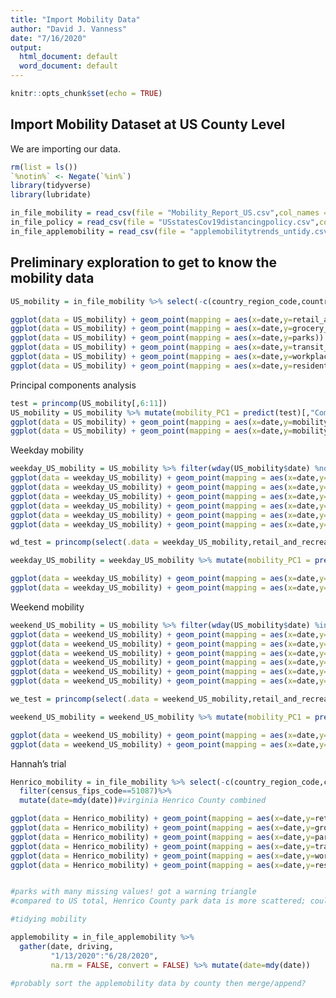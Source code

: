 ---
title: "Import Mobility Data"
author: "David J. Vanness"
date: "7/16/2020"
output:
  html_document: default
  word_document: default
---

```{r setup, include=FALSE}
knitr::opts_chunk$set(echo = TRUE)
```

## Import Mobility Dataset at US County Level

We are importing our data.

```{r include=FALSE}
rm(list = ls())
`%notin%` <- Negate(`%in%`)
library(tidyverse)
library(lubridate)

in_file_mobility = read_csv(file = "Mobility_Report_US.csv",col_names = TRUE, col_types = NULL)
in_file_policy = read_csv(file = "USstatesCov19distancingpolicy.csv",col_names = TRUE,col_types = NULL)
in_file_applemobility = read_csv(file = "applemobilitytrends_untidy.csv",col_names = TRUE,col_types = NULL)

```

## Preliminary exploration to get to know the mobility data

```{r}

US_mobility = in_file_mobility %>% select(-c(country_region_code,country_region)) %>% filter(is.na(iso_3166_2_code)&is.na(census_fips_code)) %>% mutate(date=mdy(date))#US combined

ggplot(data = US_mobility) + geom_point(mapping = aes(x=date,y=retail_and_recreation))
ggplot(data = US_mobility) + geom_point(mapping = aes(x=date,y=grocery_and_pharmacy))
ggplot(data = US_mobility) + geom_point(mapping = aes(x=date,y=parks))
ggplot(data = US_mobility) + geom_point(mapping = aes(x=date,y=transit_stations))
ggplot(data = US_mobility) + geom_point(mapping = aes(x=date,y=workplaces))
ggplot(data = US_mobility) + geom_point(mapping = aes(x=date,y=residential))
```

Principal components analysis

```{r}
test = princomp(US_mobility[,6:11])
US_mobility = US_mobility %>% mutate(mobility_PC1 = predict(test)[,"Comp.1"], mobility_PC2 = predict(test)[,"Comp.2"],)
ggplot(data = US_mobility) + geom_point(mapping = aes(x=date,y=mobility_PC1))
ggplot(data = US_mobility) + geom_point(mapping = aes(x=date,y=mobility_PC2))

```

Weekday mobility

```{r}

weekday_US_mobility = US_mobility %>% filter(wday(US_mobility$date) %notin% c(1,7))
ggplot(data = weekday_US_mobility) + geom_point(mapping = aes(x=date,y=retail_and_recreation))
ggplot(data = weekday_US_mobility) + geom_point(mapping = aes(x=date,y=grocery_and_pharmacy))
ggplot(data = weekday_US_mobility) + geom_point(mapping = aes(x=date,y=parks))
ggplot(data = weekday_US_mobility) + geom_point(mapping = aes(x=date,y=transit_stations))
ggplot(data = weekday_US_mobility) + geom_point(mapping = aes(x=date,y=workplaces))
ggplot(data = weekday_US_mobility) + geom_point(mapping = aes(x=date,y=residential))

wd_test = princomp(select(.data = weekday_US_mobility,retail_and_recreation, grocery_and_pharmacy, parks, transit_stations, workplaces, residential))

weekday_US_mobility = weekday_US_mobility %>% mutate(mobility_PC1 = predict(wd_test)[,"Comp.1"], mobility_PC2 = predict(wd_test)[,"Comp.2"],)

ggplot(data = weekday_US_mobility) + geom_point(mapping = aes(x=date,y=mobility_PC1))
ggplot(data = weekday_US_mobility) + geom_point(mapping = aes(x=date,y=mobility_PC2))

```


Weekend mobility

```{r}
weekend_US_mobility = US_mobility %>% filter(wday(US_mobility$date) %in% c(1,7))
ggplot(data = weekend_US_mobility) + geom_point(mapping = aes(x=date,y=retail_and_recreation))
ggplot(data = weekend_US_mobility) + geom_point(mapping = aes(x=date,y=grocery_and_pharmacy))
ggplot(data = weekend_US_mobility) + geom_point(mapping = aes(x=date,y=parks))
ggplot(data = weekend_US_mobility) + geom_point(mapping = aes(x=date,y=transit_stations))
ggplot(data = weekend_US_mobility) + geom_point(mapping = aes(x=date,y=workplaces))
ggplot(data = weekend_US_mobility) + geom_point(mapping = aes(x=date,y=residential))

we_test = princomp(select(.data = weekend_US_mobility,retail_and_recreation, grocery_and_pharmacy, parks, transit_stations, workplaces, residential))

weekend_US_mobility = weekend_US_mobility %>% mutate(mobility_PC1 = predict(we_test)[,"Comp.1"], mobility_PC2 = predict(we_test)[,"Comp.2"],)

ggplot(data = weekend_US_mobility) + geom_point(mapping = aes(x=date,y=mobility_PC1))
ggplot(data = weekend_US_mobility) + geom_point(mapping = aes(x=date,y=mobility_PC2))
```


Hannah's trial

```{r}
Henrico_mobility = in_file_mobility %>% select(-c(country_region_code,country_region))%>%
  filter(census_fips_code==51087)%>% 
  mutate(date=mdy(date))#virginia Henrico County combined

ggplot(data = Henrico_mobility) + geom_point(mapping = aes(x=date,y=retail_and_recreation))
ggplot(data = Henrico_mobility) + geom_point(mapping = aes(x=date,y=grocery_and_pharmacy))
ggplot(data = Henrico_mobility) + geom_point(mapping = aes(x=date,y=parks))
ggplot(data = Henrico_mobility) + geom_point(mapping = aes(x=date,y=transit_stations))
ggplot(data = Henrico_mobility) + geom_point(mapping = aes(x=date,y=workplaces))
ggplot(data = Henrico_mobility) + geom_point(mapping = aes(x=date,y=residential))


#parks with many missing values! got a warning triangle
#compared to US total, Henrico County park data is more scattered; could be due to weather change?

```


```{r}

#tidying mobility

applemobility = in_file_applemobility %>%
  gather(date, driving, 
         "1/13/2020":"6/28/2020",
         na.rm = FALSE, convert = FALSE) %>% mutate(date=mdy(date))

#probably sort the applemobility data by county then merge/append?
```


